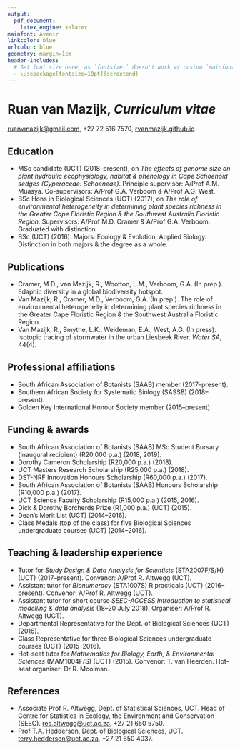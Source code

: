 ```yaml
---
output: 
  pdf_document:
    latex_engine: xelatex
mainfont: Avenir
linkcolor: blue
urlcolor: blue
geometry: margin=1cm
header-includes:
  # Set font size here, as `fontsize:` doesn't work w/ custom `mainfont:`
  - \usepackage[fontsize=10pt]{scrextend}
---
```


# Ruan van Mazijk, _Curriculum vitae_

<ruanvmazijk@gmail.com>, +27 72 516 7570, [rvanmazijk.github.io](https://rvanmazijk.github.io)

## Education

- MSc candidate (UCT) (2018--present), on _The effects of genome size on plant hydraulic ecophysiology, habitat & phenology in Cape Schoenoid sedges (Cyperaceae: Schoeneae)_. Principle supervisor: A/Prof A.M. Muasya. Co-supervisors: A/Prof G.A. Verboom & A/Prof A.G. West.
- BSc Hons in Biological Sciences (UCT) (2017), on _The role of environmental heterogeneity in determining plant species richness in the Greater Cape Floristic Region & the Southwest Australia Floristic Region_. Supervisors: A/Prof M.D. Cramer & A/Prof G.A. Verboom. Graduated with distinction.
- BSc (UCT) (2016). Majors: Ecology & Evolution, Applied Biology. Distinction in both majors & the degree as a whole.

## Publications

- Cramer, M.D., van Mazijk, R., Wootton, L.M., Verboom, G.A. (In prep.). Edaphic diversity in a global biodiversity hotspot.
- Van Mazijk, R., Cramer, M.D., Verboom, G.A. (In prep.). The role of environmental heterogeneity in determining plant species richness in the Greater Cape Floristic Region & the Southwest Australia Floristic Region.
- Van Mazijk, R., Smythe, L.K., Weideman, E.A., West, A.G. (In press). Isotopic tracing of stormwater in the urban Liesbeek River. _Water SA_, 44(4).

## Professional affiliations

- South African Association of Botanists (SAAB) member (2017--present).
- Southern African Society for Systematic Biology (SASSB) (2018--present).
- Golden Key International Honour Society member (2015--present).

## Funding & awards

- South African Association of Botanists (SAAB) MSc Student Bursary (inaugural recipient) (R20,000 p.a.) (2018, 2019).
- Dorothy Cameron Scholarship (R20,000 p.a.) (2018).
- UCT Masters Research Scholarship (R25,000 p.a.) (2018).
- DST-NRF Innovation Honours Scholarship (R60,000 p.a.) (2017).
- South African Association of Botanists (SAAB) Honours Scholarship (R10,000 p.a.) (2017).
- UCT Science Faculty Scholarship (R15,000 p.a.) (2015, 2016).
- Dick & Dorothy Borcherds Prize (R1,000 p.a.) (UCT) (2015).
- Dean's Merit List (UCT) (2014--2016).
- Class Medals (top of the class) for five Biological Sciences undergraduate courses (UCT) (2014--2016).

## Teaching & leadership experience

- Tutor for _Study Design & Data Analysis for Scientists_ (STA2007F/S/H) (UCT) (2017--present). Convenor: A/Prof R. Altwegg (UCT).
- Assistant tutor for _Bionumeracy_ (STA1007S) R practicals (UCT) (2016--present). Convenor: A/Prof R. Altwegg (UCT).
- Assistant tutor for short course _SEEC-ACCESS Introduction to statistical modelling & data analysis_ (18--20 July 2018). Organiser: A/Prof R. Altwegg (UCT).
- Departmental Representative for the Dept. of Biological Sciences (UCT) (2016).
- Class Representative for three Biological Sciences undergraduate courses (UCT) (2015--2016).
- Hot-seat tutor for _Mathematics for Biology, Earth, & Environmental Sciences_ (MAM1004F/S) (UCT) (2015). Convenor: T. van Heerden. Hot-seat organiser: Dr R. Moolman.

## References

- Associate Prof R. Altwegg, Dept. of Statistical Sciences, UCT. Head of Centre for Statistics in Ecology, the Environment and Conservation (SEEC). <res.altwegg@uct.ac.za>, +27 21 650 5750.
- Prof T.A. Hedderson, Dept. of Biological Sciences, UCT. <terry.hedderson@uct.ac.za>, +27 21 650 4037.
